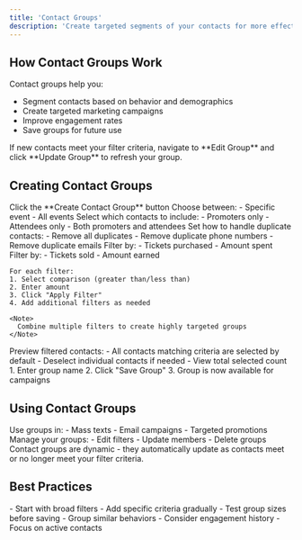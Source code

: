 ```yaml
---
title: 'Contact Groups'
description: 'Create targeted segments of your contacts for more effective marketing'
---
```


## How Contact Groups Work

Contact groups help you:
- Segment contacts based on behavior and demographics
- Create targeted marketing campaigns
- Improve engagement rates
- Save groups for future use

<Tip>
  If new contacts meet your filter criteria, navigate to **Edit Group** and click **Update Group** to refresh your group.
</Tip>

## Creating Contact Groups

<Steps>
  <Step title="Start Group Creation">
    Click the **Create Contact Group** button
  </Step>
  
  <Step title="Select Event Scope">
    Choose between:
    - Specific event
    - All events
  </Step>
  
  <Step title="Choose Target Audience">
    Select which contacts to include:
    - Promoters only
    - Attendees only
    - Both promoters and attendees
  </Step>
  
  <Step title="Duplicate Handling">
    Set how to handle duplicate contacts:
    - Remove all duplicates
    - Remove duplicate phone numbers
    - Remove duplicate emails
  </Step>
  
  <Step title="Apply Filters">
    <Tabs>
      <Tab title="Attendee Filters">
        Filter by:
        - Tickets purchased
        - Amount spent
      </Tab>
      <Tab title="Promoter Filters">
        Filter by:
        - Tickets sold
        - Amount earned
      </Tab>
    </Tabs>

    For each filter:
    1. Select comparison (greater than/less than)
    2. Enter amount
    3. Click "Apply Filter"
    4. Add additional filters as needed

    <Note>
      Combine multiple filters to create highly targeted groups
    </Note>
  </Step>
  
  <Step title="Review Contacts">
    Preview filtered contacts:
    - All contacts matching criteria are selected by default
    - Deselect individual contacts if needed
    - View total selected count
  </Step>
  
  <Step title="Save Group">
    1. Enter group name
    2. Click "Save Group"
    3. Group is now available for campaigns
  </Step>
</Steps>

## Using Contact Groups

<CardGroup cols={2}>
  <Card title="Marketing Campaigns" icon="bullhorn">
    Use groups in:
    - Mass texts
    - Email campaigns
    - Targeted promotions
  </Card>
  <Card title="Group Management" icon="users-gear">
    Manage your groups:
    - Edit filters
    - Update members
    - Delete groups
  </Card>
</CardGroup>

<Note>
  Contact groups are dynamic - they automatically update as contacts meet or no longer meet your filter criteria.
</Note>

## Best Practices

<AccordionGroup>
  <Accordion icon="filter" title="Filter Strategies">
    - Start with broad filters
    - Add specific criteria gradually
    - Test group sizes before saving
  </Accordion>
  
  <Accordion icon="bullseye" title="Targeting Tips">
    - Group similar behaviors
    - Consider engagement history
    - Focus on active contacts
  </Accordion>
</AccordionGroup> 